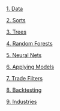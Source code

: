 [1. Data](1-data.html)

[2. Sorts](2-sorts.html)

[3. Trees](3-trees.html)

[4. Random Forests](4-forests.html)

[5. Neural Nets](5-nets.html)

[6. Applying Models](6-applying.html)

[7. Trade Filters](7-trading.html)

[8. Backtesting](8-backtesting.html)

[9. Industries](9-industries.html)
